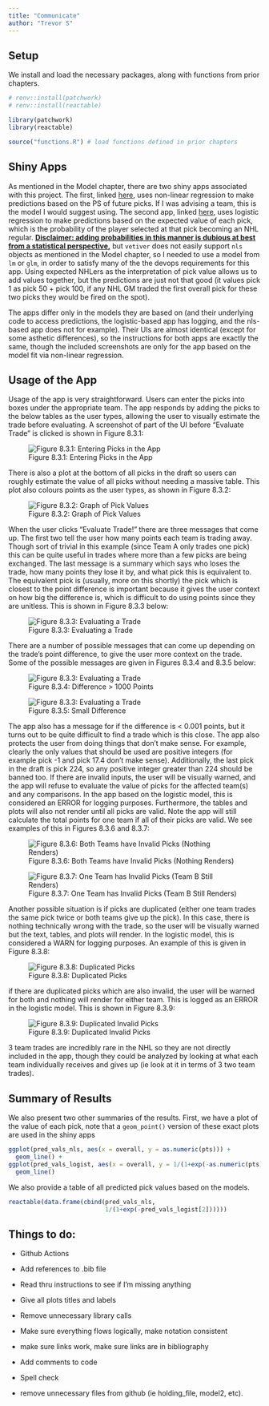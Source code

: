 ```yaml
---
title: "Communicate"
author: "Trevor S"
---
```


## Setup

We install and load the necessary packages, along with functions from prior chapters.

```r
# renv::install(patchwork)
# renv::install(reactable)

library(patchwork)
library(reactable)

source("functions.R") # load functions defined in prior chapters
```

## Shiny Apps

As mentioned in the Model chapter, there are two shiny apps associated with this project. The first, linked [here](https://trevsteu.shinyapps.io/nls_model_app/), uses non-linear regression to make predictions based on the PS of future picks. If I was advising a team, this is the model I would suggest using. The second app, linked [here](https://trevsteu.shinyapps.io/logist_model_app/), uses logistic regression to make predictions based on the expected value of each pick, which is the probability of the player selected at that pick becoming an NHL regular. [**Disclaimer: adding probabilities in this manner is dubious at best from a statistical perspective,**]{.underline} but `vetiver` does not easily support `nls` objects as mentioned in the Model chapter, so I needed to use a model from `lm` or `glm`, in order to satisfy many of the the devops requirements for this app. Using expected NHLers as the interpretation of pick value allows us to add values together, but the predictions are just not that good (it values pick 1 as pick 50 + pick 100, if any NHL GM traded the first overall pick for these two picks they would be fired on the spot).

The apps differ only in the models they are based on (and their underlying code to access predictions, the logistic-based app has logging, and the nls-based app does not for example). Their UIs are almost identical (except for some asthetic differences), so the instructions for both apps are exactly the same, though the included screenshots are only for the app based on the model fit via non-linear regression.

## Usage of the App

Usage of the app is very straightforward. Users can enter the picks into boxes under the appropriate team. The app responds by adding the picks to the below tables as the user types, allowing the user to visually estimate the trade before evaluating. A screenshot of part of the UI before "Evaluate Trade" is clicked is shown in Figure 8.3.1:

![Figure 8.3.1: Entering Picks in the App](images/shiny_app_1.png)

There is also a plot at the bottom of all picks in the draft so users can roughly estimate the value of all picks without needing a massive table. This plot also colours points as the user types, as shown in Figure 8.3.2:

![Figure 8.3.2: Graph of Pick Values](images/shiny_app_3.png)

When the user clicks "Evaluate Trade!" there are three messages that come up. The first two tell the user how many points each team is trading away. Though sort of trivial in this example (since Team A only trades one pick) this can be quite useful in trades where more than a few picks are being exchanged. The last message is a summary which says who loses the trade, how many points they lose it by, and what pick this is equivalent to. The equivalent pick is (usually, more on this shortly) the pick which is closest to the point difference is important because it gives the user context on how big the difference is, which is difficult to do using points since they are unitless. This is shown in Figure 8.3.3 below:

![Figure 8.3.3: Evaluating a Trade](images/shiny_app_2.png)

There are a number of possible messages that can come up depending on the trade's point difference, to give the user more context on the trade. Some of the possible messages are given in Figures 8.3.4 and 8.3.5 below:

![Figure 8.3.4: Difference \> 1000 Points](images/shiny_app_4.png){alt="Figure 8.3.3: Evaluating a Trade"}

![Figure 8.3.5: Small Difference](images/shiny_app_5.png){alt="Figure 8.3.3: Evaluating a Trade"}

The app also has a message for if the difference is \< 0.001 points, but it turns out to be quite difficult to find a trade which is this close. The app also protects the user from doing things that don't make sense. For example, clearly the only values that should be used are positive integers (for example pick -1 and pick 17.4 don't make sense). Additionally, the last pick in the draft is pick 224, so any positive integer greater than 224 should be banned too. If there are invalid inputs, the user will be visually warned, and the app will refuse to evaluate the value of picks for the affected team(s) and any comparisons. In the app based on the logistic model, this is considered an ERROR for logging purposes. Furthermore, the tables and plots will also not render until all picks are valid. Note the app will still calculate the total points for one team if all of their picks are valid. We see examples of this in Figures 8.3.6 and 8.3.7:

![Figure 8.3.6: Both Teams have Invalid Picks (Nothing Renders)](images/shiny_app_6.png)

![Figure 8.3.7: One Team has Invalid Picks (Team B Still Renders)](images/shiny_app_7.png)

Another possible situation is if picks are duplicated (either one team trades the same pick twice or both teams give up the pick). In this case, there is nothing technically wrong with the trade, so the user will be visually warned but the text, tables, and plots will render. In the logistic model, this is considered a WARN for logging purposes. An example of this is given in Figure 8.3.8:

![Figure 8.3.8: Duplicated Picks](images/shiny_app_8.png)

if there are duplicated picks which are also invalid, the user will be warned for both and nothing will render for either team. This is logged as an ERROR in the logistic model. This is shown in Figure 8.3.9:

![Figure 8.3.9: Duplicated Invalid Picks](images/shiny_app_9.png)

3 team trades are incredibly rare in the NHL so they are not directly included in the app, though they could be analyzed by looking at what each team individually receives and gives up (ie look at it in terms of 3 two team trades).

## Summary of Results

We also present two other summaries of the results. First, we have a plot of the value of each pick, note that a `geom_point()` version of these exact plots are used in the shiny apps

```r
ggplot(pred_vals_nls, aes(x = overall, y = as.numeric(pts))) + 
  geom_line() + 
ggplot(pred_vals_logist, aes(x = overall, y = 1/(1+exp(-as.numeric(pts))))) + 
  geom_line()
```

We also provide a table of all predicted pick values based on the models.

```r
reactable(data.frame(cbind(pred_vals_nls, 
                           1/(1+exp(-pred_vals_logist[2])))))
```

## Things to do:

-   Github Actions

-   Add references to .bib file

-   Read thru instructions to see if I'm missing anything

-   Give all plots titles and labels

-   Remove unnecessary library calls

-   Make sure everything flows logically, make notation consistent

-   make sure links work, make sure links are in bibliography

-   Add comments to code

-   Spell check

-   remove unnecessary files from github (ie holding_file, model2, etc).
